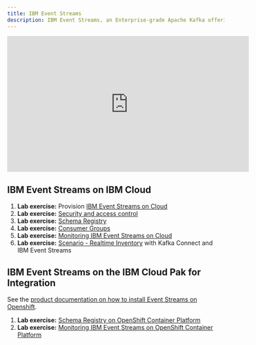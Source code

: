 ```yaml
---
title: IBM Event Streams
description: IBM Event Streams, an Enterprise-grade Apache Kafka offering
---
```


<iframe width="560" height="315" src="https://www.youtube.com/embed/7EIdiiixfqk" frameborder="0" allow="accelerometer; autoplay; encrypted-media; gyroscope; picture-in-picture" allowfullscreen></iframe>

## IBM Event Streams on IBM Cloud

1. **Lab exercise:** Provision [IBM Event Streams on Cloud](/technology/event-streams/es-cloud/)
2. **Lab exercise:** [Security and access control](/technology/event-streams/security/)
3. **Lab exercise:** [Schema Registry](/use-cases/schema-registry-on-cloud/)
4. **Lab exercise:** [Consumer Groups](/technology/event-streams/consumergrp/)
5. **Lab exercise:** [Monitoring IBM Event Streams on Cloud](/use-cases/monitoring-on-cloud/)
6. **Lab exercise:** [Scenario - Realtime Inventory](/scenarios/realtime-inventory/) with Kafka Connect and IBM Event Streams

## IBM Event Streams on the IBM Cloud Pak for Integration

See the [product documentation on how to install Event Streams on Openshift](https://ibm.github.io/event-streams/installing/installing/).

1. **Lab exercise:** [Schema Registry on OpenShift Container Platform](/use-cases/schema-registry-on-ocp/)
2. **Lab exercise:** [Monitoring IBM Event Streams on OpenShift Container Platform](/use-cases/monitoring-on-ocp/)
